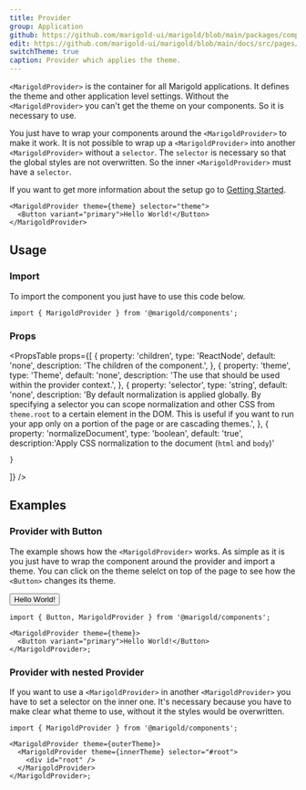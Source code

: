 ```yaml
---
title: Provider
group: Application
github: https://github.com/marigold-ui/marigold/blob/main/packages/components/src/Provider/MarigoldProvider.tsx
edit: https://github.com/marigold-ui/marigold/blob/main/docs/src/pages/components/provider.mdx
switchTheme: true
caption: Provider which applies the theme.
---
```


`<MarigoldProvider>` is the container for all Marigold applications. It defines the theme and other application level settings.
Without the `<MarigoldProvider>` you can't get the theme on your components. So it is necessary to use.

You just have to wrap your components around the `<MarigoldProvider>` to make it work.
It is not possible to wrap up a `<MarigoldProvider>` into another `<MarigoldProvider>` without a `selector`. The `selector` is necessary so that the global styles are not overwritten. So the inner `<MarigoldProvider>` must have a `selector`.

If you want to get more information about the setup go to [Getting Started](/introduction/getting-started/#bootstrapping).

```tsx
<MarigoldProvider theme={theme} selector="theme">
  <Button variant="primary">Hello World!</Button>
</MarigoldProvider>
```

## Usage

### Import

To import the component you just have to use this code below.

```tsx
import { MarigoldProvider } from '@marigold/components';
```

### Props

<PropsTable
  props={[
    {
      property: 'children',
      type: 'ReactNode',
      default: 'none',
      description: 'The children of the component.',
    },
    {
      property: 'theme',
      type: 'Theme',
      default: 'none',
      description: 'The use that should be used within the provider context.',
    },
    {
      property: 'selector',
      type: 'string',
      default: 'none',
      description:
        'By default normalization is applied globally. By specifying a selector you can scope normalization and other CSS from `theme.root` to a certain element in the DOM. This is useful if you want to run your app only on a portion of the page or are cascading themes.',
    },
    {
        property: 'normalizeDocument',
        type: 'boolean',
        default: 'true',
        description:'Apply CSS normalization to the document (`html` and `body`)'

    }

]}
/>

## Examples

### Provider with Button

The example shows how the `<MarigoldProvider>` works. As simple as it is you just have to wrap the component around the provider and import a theme. You can click on the theme selelct on top of the page to see how the `<Button>` changes its theme.

<Preview>
  <Button variant="primary">Hello World!</Button>
</Preview>

```tsx
import { Button, MarigoldProvider } from '@marigold/components';

<MarigoldProvider theme={theme}>
  <Button variant="primary">Hello World!</Button>
</MarigoldProvider>;
```

### Provider with nested Provider

If you want to use a `<MarigoldProvider>` in another `<MarigoldProvider>` you have to set a selector on the inner one. It's necessary because you have to make clear what theme to use, without it the styles would be overwritten.

```tsx
import { MarigoldProvider } from '@marigold/components';

<MarigoldProvider theme={outerTheme}>
  <MarigoldProvider theme={innerTheme} selector="#root">
    <div id="root" />
  </MarigoldProvider>
</MarigoldProvider>;
```
